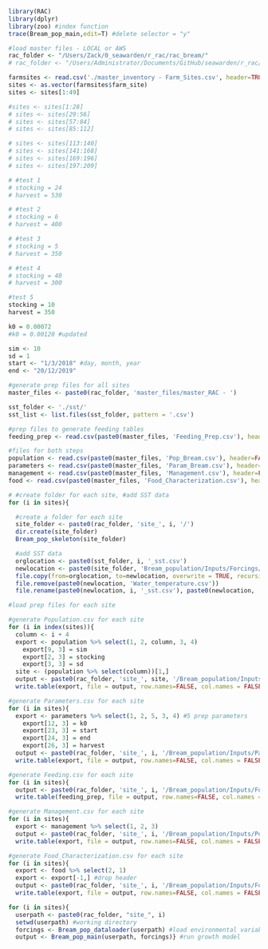 ```r
library(RAC)
library(dplyr)
library(zoo) #index function
trace(Bream_pop_main,edit=T) #delete selector = "y"

#load master files - LOCAL or AWS
rac_folder <- "/Users/Zack/0_seawarden/r_rac/rac_bream/"
# rac_folder <- "/Users/Administrator/Documents/GitHub/seawarden/r_rac/rac_bream/"

farmsites <- read.csv('./master_inventory - Farm_Sites.csv', header=TRUE, sep=",")
sites <- as.vector(farmsites$farm_site)
sites <- sites[1:49]

#sites <- sites[1:28] 
# sites <- sites[29:56]
# sites <- sites[57:84]
# sites <- sites[85:112]

# sites <- sites[113:140]
# sites <- sites[141:168]
# sites <- sites[169:196]
# sites <- sites[197:209]

# #test 1
# stocking = 24
# harvest = 530

# #test 2
# stocking = 6
# harvest = 400

# #test 3
# stocking = 5
# harvest = 350

# #test 4
# stocking = 40
# harvest = 300

#test 5
stocking = 10
harvest = 350

k0 = 0.00072
#k0 = 0.00120 #updated

sim <- 10
sd = 1
start <- "1/3/2018" #day, month, year
end <- "20/12/2019"
```

```r
#generate prep files for all sites
master_files <- paste0(rac_folder, 'master_files/master_RAC - ')

sst_folder <- './sst/'
sst_list <- list.files(sst_folder, pattern = '.csv')

#prep files to generate feeding tables
feeding_prep <- read.csv(paste0(master_files, 'Feeding_Prep.csv'), header=TRUE, sep=",")

#files for both steps
population <- read.csv(paste0(master_files, 'Pop_Bream.csv'), header=FALSE, sep=",", stringsAsFactors = FALSE)
parameters <- read.csv(paste0(master_files, 'Param_Bream.csv'), header=FALSE, sep=",", stringsAsFactors = FALSE)
management <- read.csv(paste0(master_files, 'Management.csv'), header=FALSE, sep=",")
food <- read.csv(paste0(master_files, 'Food_Characterization.csv'), header=FALSE, sep=",")
```

```r
# #create folder for each site, #add SST data
for (i in sites){

  #create a folder for each site
  site_folder <- paste0(rac_folder, 'site_', i, '/')
  dir.create(site_folder)
  Bream_pop_skeleton(site_folder)

  #add SST data
  orglocation <- paste0(sst_folder, i, '_sst.csv')
  newlocation <- paste0(site_folder, 'Bream_population/Inputs/Forcings/')
  file.copy(from=orglocation, to=newlocation, overwrite = TRUE, recursive = FALSE, copy.mode = TRUE)
  file.remove(paste0(newlocation, 'Water_temperature.csv'))
  file.rename(paste0(newlocation, i, '_sst.csv'), paste0(newlocation, 'Water_temperature.csv'))}
```

```r
#load prep files for each site

#generate Population.csv for each site
for (i in index(sites)){
  column <- i + 4
  export <- population %>% select(1, 2, column, 3, 4)
    export[9, 3] = sim
    export[2, 3] = stocking
    export[3, 3] = sd
  site <- (population %>% select(column))[1,]
  output <- paste0(rac_folder, 'site_', site, '/Bream_population/Inputs/Parameters/Population.csv')
  write.table(export, file = output, row.names=FALSE, col.names = FALSE, sep=",")}

#generate Parameters.csv for each site 
for (i in sites){
  export <- parameters %>% select(1, 2, 5, 3, 4) #5 prep parameters
    export[12, 3] = k0
    export[23, 3] = start
    export[24, 3] = end
    export[26, 3] = harvest
  output <- paste0(rac_folder, 'site_', i, '/Bream_population/Inputs/Parameters/Parameters.csv')
  write.table(export, file = output, row.names=FALSE, col.names = FALSE, sep=",")}

#generate Feeding.csv for each site
for (i in sites){
  output <- paste0(rac_folder, 'site_', i, '/Bream_population/Inputs/Forcings/Feeding.csv')
  write.table(feeding_prep, file = output, row.names=FALSE, col.names = FALSE, sep=",")}

#generate Management.csv for each site 
for (i in sites){
  export <- management %>% select(1, 2, 3)
  output <- paste0(rac_folder, 'site_', i, '/Bream_population/Inputs/Population_management/Management.csv')
  write.table(export, file = output, row.names=FALSE, col.names = FALSE, sep=",")}

#generate Food_Characterization.csv for each site 
for (i in sites){
  export <- food %>% select(2, 1)
  export <- export[-1,] #drop header
  output <- paste0(rac_folder, 'site_', i, '/Bream_population/Inputs/Forcings/Food_Characterization.csv')
  write.table(export, file = output, row.names=FALSE, col.names = FALSE, sep=",")}
```

```r
for (i in sites){
  userpath <- paste0(rac_folder, "site_", i)
  setwd(userpath) #working directory
  forcings <- Bream_pop_dataloader(userpath) #load environmental variables
  output <- Bream_pop_main(userpath, forcings)} #run growth model
```

